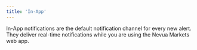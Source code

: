 ```yaml
---
title: 'In-App'
---
```


In-App notifications are the default notification channel for every new alert. They deliver real-time notifications while you are using the Nevua Markets web app.

